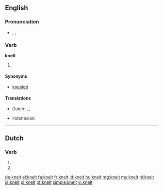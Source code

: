 ==English==

===Pronunciation===
* {{enPR|nĕlt}}, {{IPA|/nɛlt/}}, {{X-SAMPA|/nElt/}}
*: {{rhymes|ɛlt}}

===Verb===
'''knelt'''

# {{past of|kneel}}

====Synonyms====
* [[kneeled]]

====Translations====
{{trans-top|simple past tense and past participle of ''kneel''}}
* Dutch: {{t+|nl|knielde}}, {{t+|nl|knielden}}, {{t+|nl|geknield}}
{{trans-mid}}
* Indonesian: {{t+|id|lutut|alt=berlutut|xs=Indonesian}}
{{trans-bottom}}

----

==Dutch==

===Verb===
{{head|nl}}

# {{nl-verb-form|p=23|n=sg|t=pres|m=ind|knellen}}
# {{nl-verb-form|n=pl|m=imp|knellen}}

[[de:knelt]]
[[el:knelt]]
[[fa:knelt]]
[[fr:knelt]]
[[id:knelt]]
[[hu:knelt]]
[[mg:knelt]]
[[my:knelt]]
[[nl:knelt]]
[[ja:knelt]]
[[pl:knelt]]
[[pt:knelt]]
[[simple:knelt]]
[[vi:knelt]]